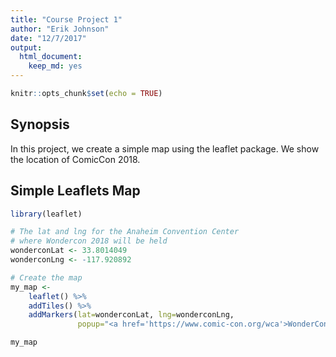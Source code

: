 ```yaml
---
title: "Course Project 1"
author: "Erik Johnson"
date: "12/7/2017"
output: 
  html_document: 
    keep_md: yes
---
```


```r
knitr::opts_chunk$set(echo = TRUE)
```

## Synopsis
In this project, we create a simple map using the leaflet package. We show the location of ComicCon 2018.

## Simple Leaflets Map

```r
library(leaflet)

# The lat and lng for the Anaheim Convention Center
# where Wondercon 2018 will be held
wonderconLat <- 33.8014049
wonderconLng <- -117.920892

# Create the map
my_map <-
    leaflet() %>%
    addTiles() %>%
    addMarkers(lat=wonderconLat, lng=wonderconLng, 
               popup="<a href='https://www.comic-con.org/wca'>WonderCon 2018</a>")

my_map
```